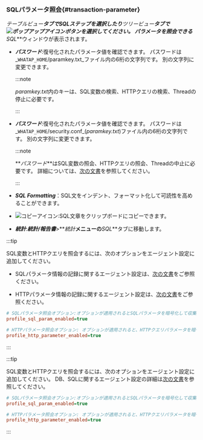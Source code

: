 ### SQLパラメータ照会{#transaction-parameter}

**_テーブルビュー_**タブでSQLステップを選択したり**_ツリービュー_**タブで![ポップアップアイコン](/img/ic-popup.svg)ボタンを選択してください。 パラメータを照会できる***SQL***ウィンドウが表示されます。

<ImgLang img='sql-parameter-query.png' desc='SQL' />

<Xclude product='java'>

- **_パスワード_**:復号化されたパラメータ値を確認できます。 パスワードは_`WHATAP_HOME`/paramkey.txt_ファイル内の6桁の文字列です。 別の文字列に変更できます。

  :::note

  *paramkey.txt*内のキーは、SQL変数の検索、HTTPクエリの検索、Threadの停止に必要です。

  :::

</Xclude>

<InDoc product='java'>

- **_パスワード_**:復号化されたパラメータ値を確認できます。 パスワードは_`WHATAP_HOME`/security.conf_(*paramkey.txt*)ファイル内の6桁の文字列です。 別の文字列に変更できます。

  :::note

  **_パスワード_**はSQL変数の照会、HTTPクエリの照会、Threadの中止に必要です。 詳細については、[次の文書](install-agent#security)を参照してください。

  :::

</InDoc>

- **_SQL Formatting_**：SQL文をインデント、フォーマット化して可読性を高めることができます。

- ![コピーアイコン](/img/ico-copy.svg):SQL文章をクリップボードにコピーできます。

- **_統計_**:**_統計/報告書_**>**_統計_**メニューの**_SQL_**タブに移動します。

<Xclude product='kubernetes'>

:::tip

SQL変数とHTTPクエリを照会するには、次のオプションをエージェント設定に追加してください。

- SQLパラメータ情報の記録に関するエージェント設定は、[次の文書](agent-dbsql#profile-sql-param)をご参照ください。

- HTTPパラメータ情報の記録に関するエージェント設定は、[次の文書](agent-transaction#profile_http_parameter)をご参照ください。

```ini title='whatap.conf'
# SQLパラメータ照会オプション:オプションが適用されるとSQLパラメータを暗号化して収集します。
profile_sql_param_enabled=true 

# HTTPパラメータ照会オプション: オプションが適用されると、HTTPクエリパラメータを暗号化して収集します。
profile_http_parameter_enabled=true 
```

:::

</Xclude>

<InDoc product='kubernetes'>

:::tip

SQL変数とHTTPクエリを照会するには、次のオプションをエージェント設定に追加してください。 DB、SQLに関するエージェント設定の詳細は[次の文書](../java/agent-dbsql)を参照してください。

```ini title='whatap.conf'
# SQLパラメータ照会オプション:オプションが適用されるとSQLパラメータを暗号化して収集します。
profile_sql_param_enabled=true 

# HTTPパラメータ照会オプション: オプションが適用されると、HTTPクエリパラメータを暗号化して収集します。
profile_http_parameter_enabled=true 
```

:::

</InDoc>
